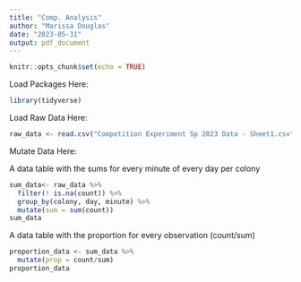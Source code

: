 ---
title: "Comp. Analysis"
author: "Marissa Douglas"
date: "2023-05-31"
output: pdf_document
---

```{r setup, include=FALSE}
knitr::opts_chunk$set(echo = TRUE)
```

Load Packages Here:

```{r}
library(tidyverse)
```

Load Raw Data Here:

```{r}
raw_data <- read.csv("Competition Experiment Sp 2023 Data - Sheet1.csv")
```

Mutate Data Here:

A data table with the sums for every minute of every day per colony
```{r}
sum_data<- raw_data %>% 
  filter(! is.na(count)) %>% 
  group_by(colony, day, minute) %>%
  mutate(sum = sum(count))
sum_data
```


A data table with the proportion for every observation (count/sum)
```{r}
proportion_data <- sum_data %>% 
  mutate(prop = count/sum)
proportion_data
```





